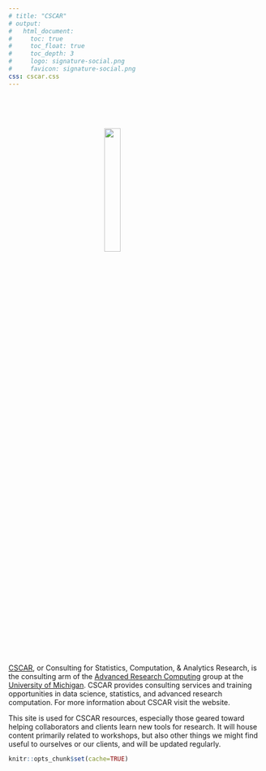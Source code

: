 ```yaml
---
# title: "CSCAR" 
# output:
#   html_document:
#     toc: true
#     toc_float: true
#     toc_depth: 3
#     logo: signature-social.png
#     favicon: signature-social.png
css: cscar.css
---
```

<br>
<br>
<br>

<img src='img/signature-vertical-informal.png' style='display:block; margin: 0 auto;' width=25%> 

<br>
<br>
<br>

[CSCAR](http://cscar.research.umich.edu/), or Consulting for Statistics, Computation, & Analytics Research, is the consulting arm of the [Advanced Research Computing](http://arc.umich.edu/) group at the [University of Michigan](https://www.umich.edu/).  CSCAR provides consulting services and training opportunities in data science, statistics, and advanced research computation.  For more information about CSCAR visit the website.

This site is used for CSCAR resources, especially those geared toward helping collaborators and clients learn new tools for research.  It will house content primarily related to workshops, but also other things we might find useful to ourselves or our clients, and will be updated regularly.




```r
knitr::opts_chunk$set(cache=TRUE)
```
